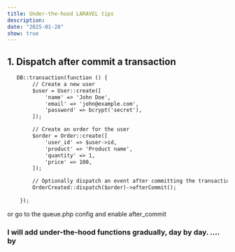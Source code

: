 ```yaml
---
title: Under-the-hood LARAVEL tips
description: 
date: "2025-01-28"
show: true
---
```


## 1. Dispatch after commit a transaction
```html
   DB::transaction(function () {
        // Create a new user
        $user = User::create([
            'name' => 'John Doe',
            'email' => 'john@example.com',
            'password' => bcrypt('secret'),
        ]);

        // Create an order for the user
        $order = Order::create([
            'user_id' => $user->id,
            'product' => 'Product name',
            'quantity' => 1,
            'price' => 100,
        ]);

        // Optionally dispatch an event after committing the transaction as solution 1
        OrderCreated::dispatch($order)->afterCommit();
       
    });
```

or go to the queue.php config and enable after_commit 

### I will add under-the-hood functions gradually, day by day. .... by